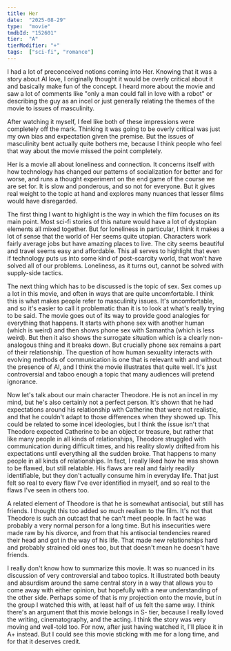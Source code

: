 ```yaml
---
title: Her
date:  "2025-08-29"
type:  "movie"
tmdbId: "152601"
tier:  "A"
tierModifier: "+"
tags:  ["sci-fi", "romance"]
---
```


I had a lot of preconceived notions coming into Her. Knowing that it was a story about AI love, I originally thought it would be overly critical about it and basically make fun of the concept. I heard more about the movie and saw a lot of comments like "only a man could fall in love with a robot" or describing the guy as an incel or just generally relating the themes of the movie to issues of masculinity.

After watching it myself, I feel like both of these impressions were completely off the mark. Thinking it was going to be overly critical was just my own bias and expectation given the premise. But the issues of masculinity bent actually quite bothers me, because I think people who feel that way about the movie missed the point completely.

Her is a movie all about loneliness and connection. It concerns itself with how technology has changed our patterns of socialization for better and for worse, and runs a thought experiment on the end game of the course we are set for. It is slow and ponderous, and so not for everyone. But it gives real weight to the topic at hand and explores many nuances that lesser films would have disregarded.

The first thing I want to highlight is the way in which the film focuses on its main point. Most sci-fi stories of this nature would have a lot of dystopian elements all mixed together. But for loneliness in particular, I think it makes a lot of sense that the world of Her seems quite utopian. Characters work fairly average jobs but have amazing places to live. The city seems beautiful and travel seems easy and affordable. This all serves to highlight that even if technology puts us into some kind of post-scarcity world, that won't have solved all of our problems. Loneliness, as it turns out, cannot be solved with supply-side tactics.

The next thing which has to be discussed is the topic of sex. Sex comes up a lot in this movie, and often in ways that are quite uncomfortable. I think this is what makes people refer to masculinity issues. It's uncomfortable, and so it's easier to call it problematic than it is to look at what's really trying to be said. The movie goes out of its way to provide good analogies for everything that happens. It starts with phone sex with another human (which is weird) and then shows phone sex with Samantha (which is less weird). But then it also shows the surrogate situation which is a clearly non-analogous thing and it breaks down. But crucially phone sex remains a part of their relationship. The question of how human sexuality interacts with evolving methods of communication is one that is relevant with and without the presence of AI, and I think the movie illustrates that quite well. It's just controversial and taboo enough a topic that many audiences will pretend ignorance.

Now let's talk about our main character Theodore. He is not an incel in my mind, but he's also certainly not a perfect person. It's shown that he had expectations around his relationship with Catherine that were not realistic, and that he couldn't adapt to those differences when they showed up. This could be related to some incel ideologies, but I think the issue isn't that Theodore expected Catherine to be an object or treasure, but rather that like many people in all kinds of relationships, Theodore struggled with communication during difficult times, and his reality slowly drifted from his expectations until everything all the sudden broke. That happens to many people in all kinds of relationships. In fact, I really liked how he was shown to be flawed, but still relatable. His flaws are real and fairly readily identifiable, but they don't actually consume him in everyday life. That just felt so real to every flaw I've ever identified in myself, and so real to the flaws I've seen in others too.

A related element of Theodore is that he is somewhat antisocial, but still has friends. I thought this too added so much realism to the film. It's not that Theodore is such an outcast that he can't meet people. In fact he was probably a very normal person for a long time. But his insecurities were made raw by his divorce, and from that his antisocial tendencies reared their head and got in the way of his life. That made new relationships hard and probably strained old ones too, but that doesn't mean he doesn't have friends.

I really don't know how to summarize this movie. It was so nuanced in its discussion of very controversial and taboo topics. It illustrated both beauty and absurdism around the same central story in a way that allows you to come away with either opinion, but hopefully with a new understanding of the other side. Perhaps some of that is my projection onto the movie, but in the group I watched this with, at least half of us felt the same way. I think there's an argument that this movie belongs in S- tier, because I really loved the writing, cinematography, and the acting. I think the story was very moving and well-told too. For now, after just having watched it, I'll place it in A+ instead. But I could see this movie sticking with me for a long time, and for that it deserves credit.
